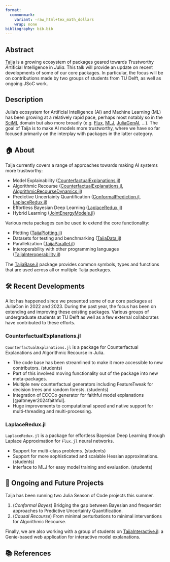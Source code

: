 ```yaml
---
format: 
  commonmark:
    variant: -raw_html+tex_math_dollars
    wrap: none
bibliography: bib.bib
---
```


## Abstract

[Taija](https://github.com/JuliaTrustworthyAI) is a growing ecosystem of packages geared towards *T*rustworthy *A*rtificial *I*ntelligence in *J*uli*a*. This talk will provide an update on recent developments of some of our core packages. In particular, the focus will be on contributions made by two groups of students from TU Delft, as well as ongoing JSoC work.

## Description

Julia's ecosystem for Artificial Intelligence (AI) and Machine Learning (ML) has been growing at a relatively rapid pace, perhaps most notably so in the [SciML](https://sciml.ai/) domain but also more broadly (e.g. [Flux](https://fluxml.ai/), [MLJ](https://juliaai.github.io/MLJ.jl/stable/), [JuliaGenAI](https://github.com/JuliaGenAI/juliagenai.org), ...). The goal of Taija is to make AI models more trustworthy, where we have so far focused primarily on the interplay with packages in the latter category.

## 🏠 About 

Taija currently covers a range of approaches towards making AI systems more trustworthy:

- Model Explainability ([CounterfactualExplanations.jl](https://github.com/JuliaTrustworthyAI/CounterfactualExplanations.jl))
- Algorithmic Recourse ([CounterfactualExplanations.jl](https://github.com/JuliaTrustworthyAI/CounterfactualExplanations.jl), [AlgorithmicRecourseDynamics.jl](https://github.com/JuliaTrustworthyAI/AlgorithmicRecourseDynamics.jl))
- Predictive Uncertainty Quantification ([ConformalPrediction.jl](https://github.com/JuliaTrustworthyAI/ConformalPrediction.jl), [LaplaceRedux.jl](https://github.com/JuliaTrustworthyAI/LaplaceRedux.jl))
- Effortless Bayesian Deep Learning ([LaplaceRedux.jl](https://github.com/JuliaTrustworthyAI/LaplaceRedux.jl))
- Hybrid Learning ([JointEnergyModels.jl](https://github.com/JuliaTrustworthyAI/JointEnergyModels.jl))

Various meta packages can be used to extend the core functionality:

- Plotting ([TaijaPlotting.jl](https://github.com/JuliaTrustworthyAI/TaijaPlotting.jl))
- Datasets for testing and benchmarking ([TaijaData.jl](https://github.com/JuliaTrustworthyAI/TaijaData.jl))
- Parallelization ([TaijaParallel.jl](https://github.com/JuliaTrustworthyAI/TaijaParallel.jl))
- Interoperability with other programming languages ([TaijaInteroperability.jl](https://github.com/JuliaTrustworthyAI/TaijaInteroperability.jl))

The [TaijaBase.jl](https://github.com/JuliaTrustworthyAI/TaijaBase.jl) package provides common symbols, types and functions that are used across all or multiple Taija packages.

## 🛠️ Recent Developments

A lot has happened since we presented some of our core packages at JuliaCon in 2022 and 2023. During the past year, the focus has been on extending and improving these existing packages. Various groups of undergraduate students at TU Delft as well as a few external collaborates have contributed to these efforts. 

### CounterfactualExplanations.jl

`CounterfactualExplanations.jl` is a package for Counterfactual Explanations and Algorithmic Recourse in Julia. 

- The code base has been streamlined to make it more accessible to new contributors. (students)
- Part of this involved moving functionality out of the package into new meta-packages.
- Multiple new counterfactual generators including FeatureTweak for decision trees and random forests. (students)
- Integration of ECCCo generator for faithful model explanations [@altmeyer2024faithful]. 
- Huge improvements to computational speed and native support for multi-threading and multi-processing.

### LaplaceRedux.jl

`LaplaceRedux.jl` is a package for effortless Bayesian Deep Learning through Laplace Approximation for `Flux.jl` neural networks. 

- Support for multi-class problems. (students)
- Support for more sophisticated and scalable Hessian approximations. (students)
- Interface to MLJ for easy model training and evaluation. (students)

## 🎯 Ongoing and Future Projects

Taija has been running two Julia Season of Code projects this summer.

1. (*Conformal Bayes*) Bridging the gap between Bayesian and frequentist approaches to Predictive Uncertainty Quantification.
2. (*Causal Recourse*) From minimal perturbations to minimal interventions for Algorithmic Recourse.

Finally, we are also working with a group of students on [TaijaInteractive.jl](https://github.com/JuliaTrustworthyAI/TaijaInteractive.jl): a Genie-based web application for interactive model explanations.

## 📚 References